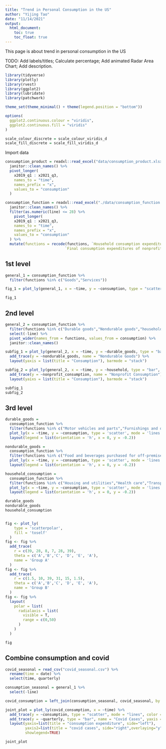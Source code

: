 ```yaml
---
title: "Trend in Personal Consumption in the US"
author: "Yijing Tao"
date: "11/14/2021"
output: 
  html_document:
    toc: true
    toc_float: true
---
```


This page is about trend in personal consumption in the US

TODO: 
Add labels/titles;
Calculate percentage; Add animated Radar Area Chart; 
Add description.

```r
library(tidyverse)
library(plotly)
library(rvest)
library(ggplot2)
library(lubridate)
library(patchwork)

theme_set(theme_minimal() + theme(legend.position = "bottom"))

options(
  ggplot2.continuous.colour = "viridis",
  ggplot2.continuous.fill = "viridis"
)

scale_colour_discrete = scale_colour_viridis_d
scale_fill_discrete = scale_fill_viridis_d
```

Import data

```r
consumption_product = readxl::read_excel("data/consumption_product.xlsx") %>% 
  janitor::clean_names() %>% 
  pivot_longer(
    x2019_q1 : x2021_q3,
    names_to = "time",
    names_prefix = "x",
    values_to = "consumption"
  ) 

consumption_function = readxl::read_excel("./data/consumption_function.xlsx") %>% 
  janitor::clean_names() %>% 
  filter(as.numeric(line) <= 28) %>% 
    pivot_longer(
    x2019_q1 : x2021_q3,
    names_to = "time",
    names_prefix = "x",
    values_to = "consumption"
  ) %>% 
  mutate(functions = recode(functions, `Household consumption expenditures (for services)` = "household",
                           `Final consumption expenditures of nonprofit institutions serving households (NPISHs)1` = "nonprofit consumption"))
```

## 1st level
```r
general_1 = consumption_function %>% 
  filter(functions %in% c("Goods","Services"))

fig_1 = plot_ly(general_1, x = ~time, y = ~consumption, type = "scatter", mode = "lines", color = ~functions)

fig_1
```

## 2nd level
```r
general_2 = consumption_function %>% 
  filter(functions %in% c("Durable goods","Nondurable goods","household","nonprofit consumption")) %>% 
  select(-line) %>% 
  pivot_wider(names_from = functions, values_from = consumption) %>% 
  janitor::clean_names()

subfig_1 = plot_ly(general_2, x = ~time, y = ~durable_goods, type = "bar", name = "Durable Goods") %>% 
  add_trace(y = ~nondurable_goods, name = "Nondurable Goods") %>% 
  layout(yaxis = list(title = "Consumption"), barmode = "stack")

subfig_2 = plot_ly(general_2, x = ~time, y = ~household, type = "bar", name = "Household") %>% 
  add_trace(y = ~nonprofit_consumption, name = "Nonprofit Consumption") %>% 
  layout(yaixs = list(title = "Consumption"), barmode = "stack")

subfig_1
subfig_2
```

## 3rd level
```r
durable_goods = 
  consumption_function %>% 
  filter(functions %in% c("Motor vehicles and parts","Furnishings and durable household equipment","Recreational goods and vehicles","Other durable goods")) %>% 
  plot_ly(x = ~time, y = ~consumption, type = 'scatter', mode = 'lines', yaxis="y", color = ~functions) %>% 
  layout(legend = list(orientation = 'h', x = 0, y = -0.2))

nondurable_goods = 
  consumption_function %>% 
  filter(functions %in% c("Food and beverages purchased for off-premises consumption","Clothing and footwear","Gasoline and other energy goods","Other nondurable goods")) %>% 
  plot_ly(x = ~time, y = ~consumption, type = 'scatter', mode = 'lines', yaxis="y", color = ~functions) %>% 
  layout(legend = list(orientation = 'h', x = 0, y = -0.2))

household_consumption =
  consumption_function %>% 
  filter(functions %in% c("Housing and utilities","Health care","Transportation services","Recreation services","Food services and accommodations","Financial services and insurance","Other services")) %>% 
  plot_ly(x = ~time, y = ~consumption, type = 'scatter', mode = 'lines', yaxis="y", color = ~functions) %>% 
  layout(legend = list(orientation = 'h', x = 0, y = -0.2))

durable_goods
nondurable_goods
household_consumption


fig <- plot_ly(
    type = 'scatterpolar',
    fill = 'toself'
  ) 
fig <- fig %>%
  add_trace(
    r = c(39, 28, 8, 7, 28, 39),
    theta = c('A','B','C', 'D', 'E', 'A'),
    name = 'Group A'
  ) 
fig <- fig %>%
  add_trace(
    r = c(1.5, 10, 39, 31, 15, 1.5),
    theta = c('A','B','C', 'D', 'E', 'A'),
    name = 'Group B'
  ) 
fig <- fig %>%
  layout(
    polar = list(
      radialaxis = list(
        visible = T,
        range = c(0,50)
      )
    )
  )

fig
```

## Combine consumption and covid
```r
covid_seasonal = read_csv("covid_seasonal.csv") %>% 
  rename(time = date) %>% 
  select(time, quarterly)

consumption_seasonal = general_1 %>% 
  select(-line)

covid_consumption = left_join(consumption_seasonal, covid_seasonal, by = "time")

joint_plot = plot_ly(covid_consumption, x = ~time) %>% 
  add_trace(y = ~consumption, type = "scatter", mode = "lines", color = ~functions, yaixs = "y") %>% 
  add_trace(y = ~quarterly, type = "bar", name = "Covid Cases", yaxis = "y2")  %>% 
  layout(yaxis=list(title = "consumption expenditure", side="left"),
         yaxis2=list(title = "covid cases", side="right",overlaying="y"),
         showlegend=TRUE)

joint_plot
```